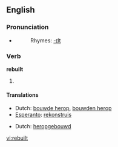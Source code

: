 ==English==

===Pronunciation===
*{{IPA|/ɻi'bɪlt/}}
*:Rhymes: [[Rhymes:English:-ɪlt|-ɪlt]]

===Verb===
'''rebuilt'''

# {{past of| to [[rebuild]]}}

====Translations====
{{trans-top|Past tense of rebuild}}
*Dutch: [[bouwde herop]], [[bouwden herop]]
*[[Esperanto]]: [[rekonstruis]]
{{trans-mid}}
{{trans-bottom}}
{{trans-top|Past tense of rebuild}}
*Dutch: [[heropgebouwd]]
{{trans-mid}}
{{trans-bottom}}

[[vi:rebuilt]]